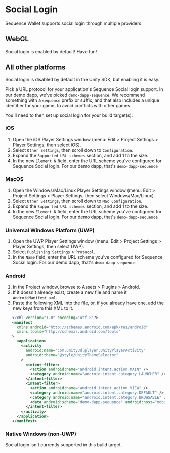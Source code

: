 # Social Login

Sequence Wallet supports social login through multiple providers.

## WebGL

Social login is enabled by default! Have fun!

## All other platforms

Social login is disabled by default in the Unity SDK, but enabling it is easy.

Pick a URL protocol for your application's Sequence Social login support.
In our demo dapp, we've picked `demo-dapp-sequence`.
We recommend something with a `sequence` prefix or suffix, and that also includes a unique identifier for your game, to avoid conflicts with other games.

You'll need to then set up social login for your build target(s):

### iOS

1. Open the iOS Player Settings window (menu: Edit > Project Settings > Player Settings, then select iOS).
2. Select `Other Settings`, then scroll down to `Configuration`.
3. Expand the `Supported URL schemes` section, and add 1 to the size.
4. In the new `Element N` field, enter the URL scheme you've configured for Sequence Social login. For our demo dapp, that's `demo-dapp-sequence`

### MacOS

1. Open the Windows/Mac/Linux Player Settings window (menu: Edit > Project Settings > Player Settings, then select Windows/Mac/Linux).
2. Select `Other Settings`, then scroll down to `Mac Configuration`.
3. Expand the `Supported URL schemes` section, and add 1 to the size.
4. In the new `Element N` field, enter the URL scheme you've configured for Sequence Social login. For our demo dapp, that's `demo-dapp-sequence`

### Universal Windows Platform (UWP)

1. Open the UWP Player Settings window (menu: Edit > Project Settings > Player Settings, then select UWP).
2. Select `Publishing Settings` > `Protocol`.
3. In the `Name` field, enter the URL scheme you've configured for Sequence Social login. For our demo dapp, that's `demo-dapp-sequence`

### Android

1. In the Project window, browse to Assets > Plugins > Android.
2. If it doesn't already exist, create a new file and name it `AndroidManifest.xml`.
3. Paste the following XML into the file, or, if you already have one, add the new keys from this XML to it.

```xml
   <?xml version="1.0" encoding="utf-8"?>
   <manifest
     xmlns:android="http://schemas.android.com/apk/res/android"
     xmlns:tools="http://schemas.android.com/tools"
   >
     <application>
       <activity
         android:name="com.unity3d.player.UnityPlayerActivity"
         android:theme="@style/UnityThemeSelector"
       >
         <intent-filter>
           <action android:name="android.intent.action.MAIN" />
           <category android:name="android.intent.category.LAUNCHER" />
         </intent-filter>
         <intent-filter>
           <action android:name="android.intent.action.VIEW" />
           <category android:name="android.intent.category.DEFAULT" />
           <category android:name="android.intent.category.BROWSABLE" />
           <data android:scheme="demo-dapp-sequence" android:host="mobile.skyweaver.net" /> <!-- here is where you'll subsititute your social login URL scheme, but make sure to leave host="mobile.skyweaver.net"! -->
         </intent-filter>
       </activity>
     </application>
   </manifest>
```

### Native Windows (non-UWP)

Social login isn't currently supported in this build target.
